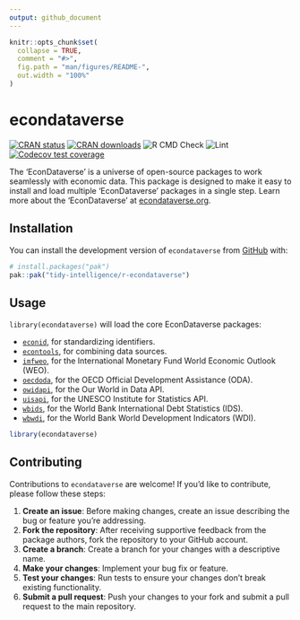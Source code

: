 ```yaml
---
output: github_document
---
```


<!-- README.md is generated from README.Rmd. Please edit that file -->

```r
knitr::opts_chunk$set(
  collapse = TRUE,
  comment = "#>",
  fig.path = "man/figures/README-",
  out.width = "100%"
)
```

# econdataverse

<!-- badges: start -->
[![CRAN status](https://www.r-pkg.org/badges/version/econdataverse)](https://cran.r-project.org/package=econdataverse)
[![CRAN downloads](https://cranlogs.r-pkg.org/badges/econdataverse)](https://cran.r-project.org/package=econdataverse)
![R CMD Check](https://github.com/tidy-intelligence/r-econdataverse/actions/workflows/R-CMD-check.yaml/badge.svg)
![Lint](https://github.com/tidy-intelligence/r-econdataverse/actions/workflows/lint.yaml/badge.svg)
[![Codecov test coverage](https://codecov.io/gh/tidy-intelligence/r-econdataverse/graph/badge.svg)](https://app.codecov.io/gh/tidy-intelligence/r-econdataverse)
<!-- badges: end -->

The 'EconDataverse' is a universe of open-source packages to work  seamlessly with economic data. This package is designed to make it easy to  install and load multiple 'EconDataverse' packages in a single step. Learn more about the 'EconDataverse' at [econdataverse.org](https://www.econdataverse.org).

## Installation

<!-- You can install `econdataverse` from [CRAN](https://CRAN.R-project.org/package=econdataverse) via:

``` r
install.packages("econdataverse")
``` -->

You can install the development version of `econdataverse` from [GitHub](https://github.com/tidy-intelligence/r-econdataverse) with:

``` r
# install.packages("pak")
pak::pak("tidy-intelligence/r-econdataverse")
```

## Usage

`library(econdataverse)` will load the core EconDataverse packages:

- [`econid`](https://github.com/teal-insights/r-econid), for standardizing identifiers.
- [`econtools`](https://github.com/tidy-intelligence/r-econtools), for combining data sources.
- [`imfweo`](https://github.com/Teal-Insights/r-imfweo), for the International Monetary Fund World Economic Outlook (WEO).
- [`oecdoda`](https://github.com/tidy-intelligence/r-oecdoda), for the OECD Official Development Assistance (ODA).
- [`owidapi`](https://github.com/tidy-intelligence/r-owidapi), for the Our World in Data API.
- [`uisapi`](https://github.com/tidy-intelligence/r-uisapi), for the UNESCO Institute for Statistics API.
- [`wbids`](https://github.com/Teal-Insights/r-wbids/issues), for the World Bank International Debt Statistics (IDS).
- [`wbwdi`](https://github.com/tidy-intelligence/r-wbwdi), for the World Bank World Development Indicators (WDI).

```r
library(econdataverse)
```

## Contributing

Contributions to `econdataverse` are welcome! If you'd like to contribute, please follow these steps:

1. **Create an issue**: Before making changes, create an issue describing the bug or feature you're addressing.
2. **Fork the repository**: After receiving supportive feedback from the package authors, fork the repository to your GitHub account.
3. **Create a branch**: Create a branch for your changes with a descriptive name.
4. **Make your changes**: Implement your bug fix or feature.
5. **Test your changes**: Run tests to ensure your changes don't break existing functionality.
6. **Submit a pull request**: Push your changes to your fork and submit a pull request to the main repository.
